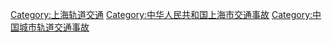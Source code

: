 [[Category:上海轨道交通|Category:上海轨道交通]]
[[Category:中华人民共和国上海市交通事故|Category:中华人民共和国上海市交通事故]]
[[Category:中国城市轨道交通事故|Category:中国城市轨道交通事故]]
